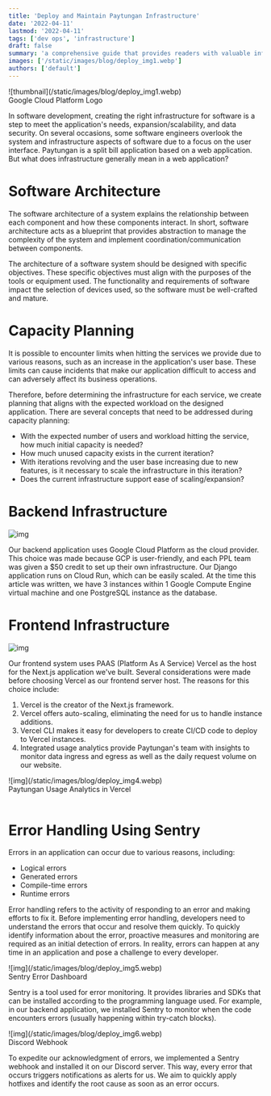 ```yaml
---
title: 'Deploy and Maintain Paytungan Infrastructure'
date: '2022-04-11'
lastmod: '2022-04-11'
tags: ['dev ops', 'infrastructure']
draft: false
summary: 'a comprehensive guide that provides readers with valuable information on the deployment and management of the infrastructure for a specific software or service named Paytungan.'
images: ['/static/images/blog/deploy_img1.webp']
authors: ['default']
---
```


<div className={'flex items-center justify-center'}>
  ![thumbnail](/static/images/blog/deploy_img1.webp)
</div>
<div className={'flex items-center justify-center'}>Google Cloud Platform Logo</div>

In software development, creating the right infrastructure for software is a step to meet the application's needs, expansion/scalability, and data security. On several occasions, some software engineers overlook the system and infrastructure aspects of software due to a focus on the user interface. Paytungan is a split bill application based on a web application. But what does infrastructure generally mean in a web application?

# Software Architecture

The software architecture of a system explains the relationship between each component and how these components interact. In short, software architecture acts as a blueprint that provides abstraction to manage the complexity of the system and implement coordination/communication between components.

The architecture of a software system should be designed with specific objectives. These specific objectives must align with the purposes of the tools or equipment used. The functionality and requirements of software impact the selection of devices used, so the software must be well-crafted and mature.

# Capacity Planning

It is possible to encounter limits when hitting the services we provide due to various reasons, such as an increase in the application's user base. These limits can cause incidents that make our application difficult to access and can adversely affect its business operations.

Therefore, before determining the infrastructure for each service, we create planning that aligns with the expected workload on the designed application. There are several concepts that need to be addressed during capacity planning:

- With the expected number of users and workload hitting the service, how much initial capacity is needed?
- How much unused capacity exists in the current iteration?
- With iterations revolving and the user base increasing due to new features, is it necessary to scale the infrastructure in this iteration?
- Does the current infrastructure support ease of scaling/expansion?

# Backend Infrastructure

![img](/static/images/blog/deploy_img2.jpeg)

Our backend application uses Google Cloud Platform as the cloud provider. This choice was made because GCP is user-friendly, and each PPL team was given a $50 credit to set up their own infrastructure. Our Django application runs on Cloud Run, which can be easily scaled. At the time this article was written, we have 3 instances within 1 Google Compute Engine virtual machine and one PostgreSQL instance as the database.

# Frontend Infrastructure

![img](/static/images/blog/deploy_img3.webp)

Our frontend system uses PAAS (Platform As A Service) Vercel as the host for the Next.js application we've built. Several considerations were made before choosing Vercel as our frontend server host. The reasons for this choice include:

1. Vercel is the creator of the Next.js framework.
2. Vercel offers auto-scaling, eliminating the need for us to handle instance additions.
3. Vercel CLI makes it easy for developers to create CI/CD code to deploy to Vercel instances.
4. Integrated usage analytics provide Paytungan's team with insights to monitor data ingress and egress as well as the daily request volume on our website.

<div className={'flex items-center justify-center'}>
  ![img](/static/images/blog/deploy_img4.webp)
</div>
<div className={'flex items-center justify-center'}>Paytungan Usage Analytics in Vercel</div>
<br />

# Error Handling Using Sentry

Errors in an application can occur due to various reasons, including:

- Logical errors
- Generated errors
- Compile-time errors
- Runtime errors

Error handling refers to the activity of responding to an error and making efforts to fix it. Before implementing error handling, developers need to understand the errors that occur and resolve them quickly. To quickly identify information about the error, proactive measures and monitoring are required as an initial detection of errors. In reality, errors can happen at any time in an application and pose a challenge to every developer.

<div className={'flex items-center justify-center'}>
  ![img](/static/images/blog/deploy_img5.webp)
</div>
<div className={'flex items-center justify-center'}>Sentry Error Dashboard</div>

Sentry is a tool used for error monitoring. It provides libraries and SDKs that can be installed according to the programming language used. For example, in our backend application, we installed Sentry to monitor when the code encounters errors (usually happening within try-catch blocks).

<div className={'flex items-center justify-center'}>
  ![img](/static/images/blog/deploy_img6.webp)
</div>
<div className={'flex items-center justify-center'}>Discord Webhook</div>

To expedite our acknowledgment of errors, we implemented a Sentry webhook and installed it on our Discord server. This way, every error that occurs triggers notifications as alerts for us. We aim to quickly apply hotfixes and identify the root cause as soon as an error occurs.
